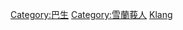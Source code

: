 {{Catmore|巴生}}
[[Category:巴生|Category:巴生]]
[[Category:雪蘭莪人|Category:雪蘭莪人]]
[[Category:馬來西亞各城市出身人物|Klang]]